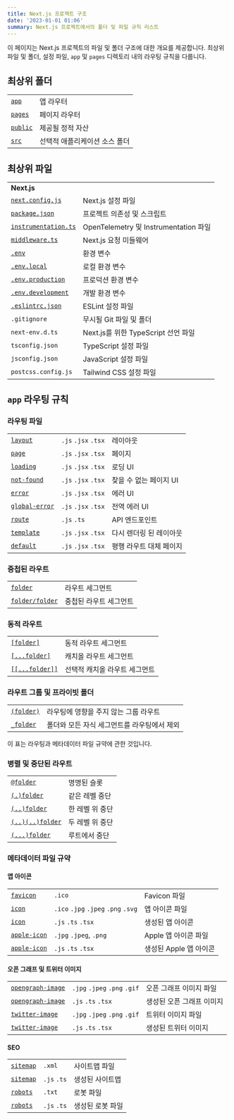 ```yaml
---
title: Next.js 프로젝트 구조
date: '2023-01-01 01:06'
summary: Next.js 프로젝트에서의 폴더 및 파일 규칙 리스트
---
```


<TOCInline toc={props.toc} asDisclosure />


이 페이지는 Next.js 프로젝트의 파일 및 폴더 구조에 대한 개요를 제공합니다. 최상위 파일 및 폴더, 설정 파일, `app` 및 `pages` 디렉토리 내의 라우팅 규칙을 다룹니다.

## 최상위 폴더

|                                                                          |                                    |
| ------------------------------------------------------------------------ | ---------------------------------- |
| [`app`](/docs/nextjs/routing)                     | 앱 라우터                         |
| [`pages`](https://nextjs.org/docs/pages/building-your-application/routing)                 | 페이지 라우터                       |
| [`public`](/docs/nextjs/optimizing/static-assets) | 제공될 정적 자산                    |
| [`src`](/docs/nextjs/configuring/src-directory)   | 선택적 애플리케이션 소스 폴더       |

## 최상위 파일

|                                                                                             |                                         |
| ------------------------------------------------------------------------------------------- | --------------------------------------- |
| **Next.js**                                                                                 |                                         |
| [`next.config.js`](https://nextjs.orghttps://nextjs.org/docs/app/api-reference/next-config-js)                                  | Next.js 설정 파일                        |
| [`package.json`](/docs/getting-started/nextjs-foundation/installation)                    | 프로젝트 의존성 및 스크립트             |
| [`instrumentation.ts`](/docs/nextjs/optimizing/instrumentation)      | OpenTelemetry 및 Instrumentation 파일   |
| [`middleware.ts`](/docs/nextjs/routing/middleware)                   | Next.js 요청 미들웨어                   |
| [`.env`](/docs/nextjs/configuring/environment-variables)             | 환경 변수                              |
| [`.env.local`](/docs/nextjs/configuring/environment-variables)       | 로컬 환경 변수                          |
| [`.env.production`](/docs/nextjs/configuring/environment-variables)  | 프로덕션 환경 변수                      |
| [`.env.development`](/docs/nextjs/configuring/environment-variables) | 개발 환경 변수                          |
| [`.eslintrc.json`](/docs/nextjs/configuring/eslint)                  | ESLint 설정 파일                        |
| `.gitignore`                                                                                | 무시될 Git 파일 및 폴더                |
| `next-env.d.ts`                                                                             | Next.js를 위한 TypeScript 선언 파일   |
| `tsconfig.json`                                                                             | TypeScript 설정 파일                   |
| `jsconfig.json`                                                                             | JavaScript 설정 파일                   |
| `postcss.config.js`                                                                         | Tailwind CSS 설정 파일                 |

## `app` 라우팅 규칙

### 라우팅 파일

|                                                                                 |                     |                              |
| ------------------------------------------------------------------------------- | ------------------- | ---------------------------- |
| [`layout`](https://nextjs.orghttps://nextjs.org/docs/app/api-reference/file-conventions/layout)                     | `.js` `.jsx` `.tsx` | 레이아웃                       |
| [`page`](https://nextjs.orghttps://nextjs.org/docs/app/api-reference/file-conventions/page)                         | `.js` `.jsx` `.tsx` | 페이지                         |
| [`loading`](https://nextjs.orghttps://nextjs.org/docs/app/api-reference/file-conventions/loading)                   | `.js` `.jsx` `.tsx` | 로딩 UI                       |
| [`not-found`](https://nextjs.orghttps://nextjs.org/docs/app/api-reference/file-conventions/not-found)               | `.js` `.jsx` `.tsx` | 찾을 수 없는 페이지 UI        |
| [`error`](https://nextjs.orghttps://nextjs.org/docs/app/api-reference/file-conventions/error)                       | `.js` `.jsx` `.tsx` | 에러 UI                       |
| [`global-error`](https://nextjs.orghttps://nextjs.org/docs/app/api-reference/file-conventions/error#global-errorjs) | `.js` `.jsx` `.tsx` | 전역 에러 UI                 |
| [`route`](https://nextjs.orghttps://nextjs.org/docs/app/api-reference/file-conventions/route)                       | `.js` `.ts`         | API 엔드포인트                |
| [`template`](https://nextjs.orghttps://nextjs.org/docs/app/api-reference/file-conventions/template)                 | `.js` `.jsx` `.tsx` | 다시 렌더링 된 레이아웃        |
| [`default`](https://nextjs.orghttps://nextjs.org/docs/app/api-reference/file-conventions/default)                   | `.js` `.jsx` `.tsx` | 평행 라우트 대체 페이지       |

### 중첩된 라우트

|                                                                              |                      |
| ---------------------------------------------------------------------------- | -------------------- |
| [`folder`](/docs/nextjs/routing#라우트-세그먼트)       | 라우트 세그먼트       |
| [`folder/folder`](/docs/nextjs/routing#중첩-라우트) | 중첩된 라우트 세그먼트 |

### 동적 라우트

|                                                                                                           |                                  |
| --------------------------------------------------------------------------------------------------------- | -------------------------------- |
| [`[folder]`](/docs/nextjs/routing/dynamic-routes#규칙)                       | 동적 라우트 세그먼트             |
| [`[...folder]`](/docs/nextjs/routing/dynamic-routes#catch-all-세그먼트)            | 캐치올 라우트 세그먼트           |
| [`[[...folder]]`](/docs/nextjs/routing/dynamic-routes#optional-catch-all-세그먼트) | 선택적 캐치올 라우트 세그먼트    |

### 라우트 그룹 및 프라이빗 폴더

|                                                                                     |                                                  |
| ----------------------------------------------------------------------------------- | ------------------------------------------------ |
| [`(folder)`](/docs/nextjs/routing/route-groups#규칙)   | 라우팅에 영향을 주지 않는 그룹 라우트            |
| [`_folder`](/docs/nextjs/routing/colocation#라우팅-비공개-폴더) | 폴더와 모든 자식 세그먼트를 라우팅에서 제외      |

이 표는 라우팅과 메타데이터 파일 규약에 관한 것입니다.

### 병렬 및 중단된 라우트

|                                                                                                |                            |
| ---------------------------------------------------------------------------------------------- | -------------------------- |
| [`@folder`](/docs/nextjs/routing/parallel-routes#규칙)            | 명명된 슬롯                 |
| [`(.)folder`](/docs/nextjs/routing/intercepting-routes#규칙)      | 같은 레벨 중단             |
| [`(..)folder`](/docs/nextjs/routing/intercepting-routes#규칙)     | 한 레벨 위 중단            |
| [`(..)(..)folder`](/docs/nextjs/routing/intercepting-routes#규칙) | 두 레벨 위 중단             |
| [`(...)folder`](/docs/nextjs/routing/intercepting-routes#규칙)    | 루트에서 중단              |

### 메타데이터 파일 규약

#### 앱 아이콘

|                                                                                                                 |                                     |                          |
| --------------------------------------------------------------------------------------------------------------- | ----------------------------------- | ------------------------ |
| [`favicon`](https://nextjs.org/docs/app/api-reference/file-conventions/metadata/app-icons#favicon)                                | `.ico`                              | Favicon 파일              |
| [`icon`](https://nextjs.org/docs/app/api-reference/file-conventions/metadata/app-icons#icon)                                      | `.ico` `.jpg` `.jpeg` `.png` `.svg` | 앱 아이콘 파일            |
| [`icon`](https://nextjs.org/docs/app/api-reference/file-conventions/metadata/app-icons#generate-icons-using-code-js-ts-tsx)       | `.js` `.ts` `.tsx`                  | 생성된 앱 아이콘          |
| [`apple-icon`](https://nextjs.org/docs/app/api-reference/file-conventions/metadata/app-icons#apple-icon)                          | `.jpg` `.jpeg`, `.png`              | Apple 앱 아이콘 파일      |
| [`apple-icon`](https://nextjs.org/docs/app/api-reference/file-conventions/metadata/app-icons#generate-icons-using-code-js-ts-tsx) | `.js` `.ts` `.tsx`                  | 생성된 Apple 앱 아이콘    |

#### 오픈 그래프 및 트위터 이미지

|                                                                                                                             |                              |                            |
| --------------------------------------------------------------------------------------------------------------------------- | ---------------------------- | -------------------------- |
| [`opengraph-image`](https://nextjs.org/docs/app/api-reference/file-conventions/metadata/opengraph-image#opengraph-image)                      | `.jpg` `.jpeg` `.png` `.gif` | 오픈 그래프 이미지 파일      |
| [`opengraph-image`](https://nextjs.org/docs/app/api-reference/file-conventions/metadata/opengraph-image#generate-images-using-code-js-ts-tsx) | `.js` `.ts` `.tsx`           | 생성된 오픈 그래프 이미지    |
| [`twitter-image`](https://nextjs.org/docs/app/api-reference/file-conventions/metadata/opengraph-image#twitter-image)                          | `.jpg` `.jpeg` `.png` `.gif` | 트위터 이미지 파일          |
| [`twitter-image`](https://nextjs.org/docs/app/api-reference/file-conventions/metadata/opengraph-image#generate-images-using-code-js-ts-tsx)   | `.js` `.ts` `.tsx`           | 생성된 트위터 이미지        |

#### SEO

|                                                                                             |             |                       |
| ------------------------------------------------------------------------------------------- | ----------- | --------------------- |
| [`sitemap`](https://nextjs.org/docs/app/api-reference/file-conventions/metadata/sitemap#static-sitemapxml)    | `.xml`      | 사이트맵 파일          |
| [`sitemap`](https://nextjs.org/docs/app/api-reference/file-conventions/metadata/sitemap#generate-a-sitemap)   | `.js` `.ts` | 생성된 사이트맵        |
| [`robots`](https://nextjs.org/docs/app/api-reference/file-conventions/metadata/robots#static-robotstxt)       | `.txt`      | 로봇 파일              |
| [`robots`](https://nextjs.org/docs/app/api-reference/file-conventions/metadata/robots#generate-a-robots-file) | `.js` `.ts` | 생성된 로봇 파일       |
